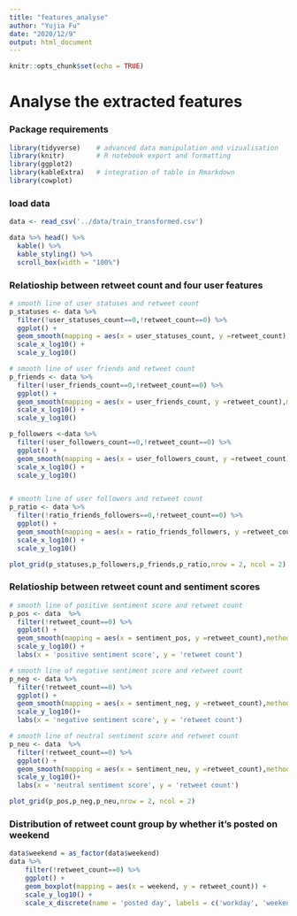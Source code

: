 ---
title: "features_analyse"
author: "Yujia Fu"
date: "2020/12/9"
output: html_document
---

```{r setup, include=FALSE}
knitr::opts_chunk$set(echo = TRUE)
```

# Analyse the extracted features

### Package requirements

```{r packages, message = FALSE, warning = FALSE}
library(tidyverse)    # advanced data manipulation and vizualisation
library(knitr)        # R notebook export and formatting 
library(ggplot2)        
library(kableExtra)   # integration of table in Rmarkdown
library(cowplot)
```

### load data

```{r, message = FALSE, warning = FALSE}
data <- read_csv('../data/train_transformed.csv')

data %>% head() %>% 
  kable() %>% 
  kable_styling() %>%
  scroll_box(width = "100%")
```


### Relatioship between retweet count and four user features

```{r}
# smooth line of user statuses and retweet count
p_statuses <- data %>%  
  filter(!user_statuses_count==0,!retweet_count==0) %>% 
  ggplot() +
  geom_smooth(mapping = aes(x = user_statuses_count, y =retweet_count),method = lm) +
  scale_x_log10() +
  scale_y_log10()

# smooth line of user friends and retweet count
p_friends <- data %>% 
  filter(!user_friends_count==0,!retweet_count==0) %>%
  ggplot() +
  geom_smooth(mapping = aes(x = user_friends_count, y =retweet_count),method = lm) +
  scale_x_log10() +
  scale_y_log10()

p_followers <-data %>% 
  filter(!user_followers_count==0,!retweet_count==0) %>%
  ggplot() +
  geom_smooth(mapping = aes(x = user_followers_count, y =retweet_count),method = lm) +
  scale_x_log10() +
  scale_y_log10()


# smooth line of user followers and retweet count
p_ratio <- data %>% 
  filter(!ratio_friends_followers==0,!retweet_count==0) %>%
  ggplot() +
  geom_smooth(mapping = aes(x = ratio_friends_followers, y =retweet_count),method = lm) +
  scale_x_log10() +
  scale_y_log10()

plot_grid(p_statuses,p_followers,p_friends,p_ratio,nrow = 2, ncol = 2)

```

### Relatioship between retweet count and sentiment scores

```{r}
# smooth line of positive sentiment score and retweet count
p_pos <- data  %>% 
  filter(!retweet_count==0) %>% 
  ggplot() +
  geom_smooth(mapping = aes(x = sentiment_pos, y =retweet_count),method = lm) +
  scale_y_log10() +
  labs(x = 'positive sentiment score', y = 'retweet count')

# smooth line of negative sentiment score and retweet count
p_neg <- data %>% 
  filter(!retweet_count==0) %>% 
  ggplot() +
  geom_smooth(mapping = aes(x = sentiment_neg, y =retweet_count),method = lm) +
  scale_y_log10()+
  labs(x = 'negative sentiment score', y = 'retweet count')

# smooth line of neutral sentiment score and retweet count
p_neu <- data  %>% 
  filter(!retweet_count==0) %>% 
  ggplot() +
  geom_smooth(mapping = aes(x = sentiment_neu, y =retweet_count),method = lm) +
  scale_y_log10()+
  labs(x = 'neutral sentiment score', y = 'retweet count')

plot_grid(p_pos,p_neg,p_neu,nrow = 2, ncol = 2)
```

### Distribution of retweet count group by whether it's posted on weekend

```{r}
data$weekend = as_factor(data$weekend)
data %>% 
    filter(!retweet_count==0) %>% 
    ggplot() +
    geom_boxplot(mapping = aes(x = weekend, y = retweet_count)) +
    scale_y_log10() +
    scale_x_discrete(name = 'posted day', labels = c('workday', 'weekend'))
```



